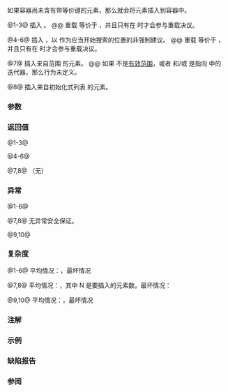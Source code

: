 {{cpp/container/unordered_map/title|insert}}
{{cpp/container/unordered_map/navbar}}
{{dcl begin}}
{{dcl|num=1|since=c++11|
std::pair&lt;iterator, bool&gt; insert( const value_type&amp; value );
}}
{{dcl|num=2|since=c++17|
std::pair&lt;iterator, bool&gt; insert( value_type&amp;&amp; value );
}}
{{dcl|num=3|since=c++11|
template&lt; class P &gt;
std::pair&lt;iterator, bool&gt; insert( P&amp;&amp; value );
}}
{{dcl|num=4|since=c++11|
iterator insert( const_iterator hint, const value_type&amp; value );
}}
{{dcl|num=5|since=c++17|
iterator insert( const_iterator hint, value_type&amp;&amp; value );
}}
{{dcl|num=6|since=c++11|
template&lt; class P &gt;
iterator insert( const_iterator hint, P&amp;&amp; value );
}}
{{dcl|num=7|since=c++11|
template&lt; class InputIt &gt;
void insert( InputIt first, InputIt last );
}}
{{dcl|num=8|since=c++11|
void insert( std::initializer_list&lt;value_type&gt; ilist );
}}
{{dcl|num=9|since=c++17|
insert_return_type insert( node_type&amp;&amp; nh );
}}
{{dcl|num=10|since=c++17|
iterator insert( const_iterator hint, node_type&amp;&amp; nh );
}}
{{dcl end}}

如果容器尚未含有带等价键的元素，那么就会将元素插入到容器中。

@1-3@ 插入 {{c|value}}。
@@ 重载 {{v|3}} 等价于 {{c|emplace(std::forward&lt;P&gt;(value))}}，并且只有在 {{c|1=std::is_constructible&lt;value_type, P&amp;&amp;&gt;::value == true}} 时才会参与重载决议。

@4-6@ 插入 {{c|value}}，以 {{c|hint}} 作为应当开始搜索的位置的非强制建议。
@@ 重载 {{v|6}} 等价于 {{c|emplace_hint(hint, std::forward&lt;P&gt;(value))}}，并且只有在 {{c|1=std::is_constructible&lt;value_type, P&amp;&amp;&gt;::value == true}} 时才会参与重载决议。

@7@ 插入来自范围 {{range|first|last}} 的元素。{{cpp/container/lwg2488-note}}
@@ 如果 {{range|first|last}} 不是[[cpp/iterator#范围|有效范围]]，或者 {{c|first}} 和/或 {{c|last}} 是指向 {{c|*this}} 中的迭代器，那么行为未定义。

@8@ 插入来自初始化式列表 {{c|ilist}} 的元素。{{cpp/container/lwg2488-note}}

{{cpp/container/node handle insert desc|unordered_map|9|10}}

{{cpp/container/note iterator invalidation|unordered_map|insert}}

===参数===
{{par begin}}
{{par|hint|迭代器，用作插入内容位置的建议}}
{{par|value|要插入的元素值}}
{{par range|3=要插入的|range=源}}
{{par|ilist|插入值来源的初始化器列表}}
{{par|nh|兼容的[[cpp/container/node_handle|节点句柄]]}}
{{par hreq}}
{{par req named|InputIt|InputIterator}}
{{par end}}

===返回值===
@1-3@ {{cpp/container/return iterator pair||pair}}

@4-6@ {{cpp/container/return iterator pair}}

@7,8@ （无）

{{cpp/container/node handle insert return|unordered_map|9|10}}

===异常===
@1-6@ {{cpp/strong exception safety guarantee}}

@7,8@ 无异常安全保证。

@9,10@ {{cpp/strong exception safety guarantee}}

===复杂度===
@1-6@ 平均情况：{{tt|O(1)}}，最坏情况 {{tt|O(size())}}

@7,8@ 平均情况：{{tt|O(N)}}，其中 N 是要插入的元素数。最坏情况：{{tt|O(N*size()+N)}}

@9,10@ 平均情况：{{tt|O(1)}}，最坏情况 {{tt|O(size())}}

===注解===
{{cpp/container/hinted insert note|4-6}}

===示例===
{{example
|code=
#include &lt;iostream&gt;
#include &lt;string&gt;
#include &lt;unordered_map&gt;

int main ()
{
    std::unordered_map&lt;int, std::string&gt; dict = {&lt;!----&gt;{1, "one"}, {2, "two"}&lt;!----&gt;};
    dict.insert({3, "three"});
    dict.insert(std::make_pair(4, "four"));
    dict.insert({&lt;!----&gt;{4, "another four"}, {5, "five"}&lt;!----&gt;});
    
    const bool ok = dict.insert({1, "another one"}).second;
    std::cout &lt;&lt; "插入 1 =&gt; \"another one\" " 
              &lt;&lt; (ok ? "成功" : "失败") &lt;&lt; '\n';
    
    std::cout &lt;&lt; "内容：\n";
    for (auto&amp; p : dict)
        std::cout &lt;&lt; ' ' &lt;&lt; p.first &lt;&lt; " =&gt; " &lt;&lt; p.second &lt;&lt; '\n';
}
|p=true
|output=
插入 1 -&gt; "another one" 失败
内容：
 5 =&gt; five
 1 =&gt; one
 2 =&gt; two
 3 =&gt; three
 4 =&gt; four
}}

===缺陷报告===
{{dr list begin}}
{{dr list item|wg=lwg|dr=2005|std=C++11|before=重载 {{v|3,6}} 只有在 {{tt|P}} 可以隐式装换到&lt;br&gt;{{tt|value_type}} 时才会参与重载决议|after=只有在 {{tt|value_type}} 可以从&lt;br&gt;{{tt|P&amp;&amp;}} 构造时才会参与}}
{{dr list end}}

===参阅===
{{dsc begin}}
{{dsc inc|cpp/container/dsc emplace|unordered_map}}
{{dsc inc|cpp/container/dsc emplace_hint|unordered_map}}
{{dsc inc|cpp/container/dsc insert_or_assign|unordered_map}}
{{dsc inc|cpp/iterator/dsc inserter}}
{{dsc end}}

{{langlinks|de|en|es|fr|it|ja|pt|ru}}